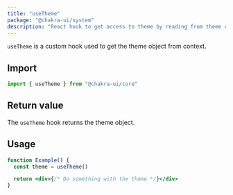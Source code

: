 ```yaml
---
title: "useTheme"
package: "@chakra-ui/system"
description: "React hook to get access to theme by reading from theme context"
---
```


`useTheme` is a custom hook used to get the theme object from context.

## Import

```js
import { useTheme } from "@chakra-ui/core"
```

## Return value

The `useTheme` hook returns the theme object.

## Usage

```jsx live=false
function Example() {
  const theme = useTheme()

  return <div>{/* Do something with the theme */}</div>
}
```
